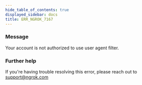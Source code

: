 ```yaml
---
hide_table_of_contents: true
displayed_sidebar: docs
title: ERR_NGROK_7167
---
```


### Message

Your account is not authorized to use user agent filter.

<ErrorDetails />

### Further help

If you're having trouble resolving this error, please reach out to [support@ngrok.com](mailto:support@ngrok.com?subject=Help%20with%20ERR_NGROK_7167)

